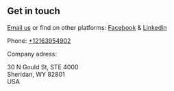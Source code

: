 ## Get in touch

[Email us](darkwinddev@gmail.com) or find on other platforms: [Facebook](https://www.facebook.com/gmoneyapp/) & [Linkedin](https://www.linkedin.com/company/gmoney)

Phone: [+12163954902](tel:+12163954902)

Company adress:

30 N Gould St, STE 4000 <br>
Sheridan, WY 82801 <br>
USA <br>